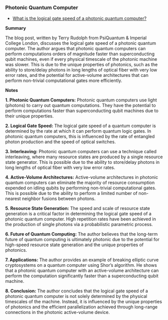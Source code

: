 ### Photonic Quantum Computer

- [What is the logical gate speed of a photonic quantum computer?](https://quantumfrontiers.com/2023/06/21/what-is-the-logical-gate-speed-of-a-photonic-quantum-computer/)

**Summary**

The blog post, written by Terry Rudolph from PsiQuantum & Imperial College London, discusses the logical gate speed of a photonic quantum computer. The author argues that photonic quantum computers can perform computations orders of magnitude faster than superconducting qubit machines, even if every physical timescale of the photonic machine was slower. This is due to the unique properties of photonics, such as the ability to store/delay photons in long lengths of optical fiber with very low error rates, and the potential for active-volume architectures that can perform non-trivial computational gates more efficiently.

**Notes**

**1. Photonic Quantum Computers:** Photonic quantum computers use light (photons) to carry out quantum computations. They have the potential to perform computations faster than superconducting qubit machines due to their unique properties.

**2. Logical Gate Speed:** The logical gate speed of a quantum computer is determined by the rate at which it can perform quantum logic gates. In photonic quantum computers, this is influenced by the rate of entangled photon production and the speed of optical switches.

**3. Interleaving:** Photonic quantum computers can use a technique called interleaving, where many resource states are produced by a single resource state generator. This is possible due to the ability to store/delay photons in long lengths of optical fiber with very low error rates.

**4. Active-Volume Architectures:** Active-volume architectures in photonic quantum computers can eliminate the majority of resource consumption expended on idling qubits by performing non-trivial computational gates. This is possible due to the ability to perform a limited number of non-nearest neighbor fusions between photons.

**5. Resource State Generation:** The speed and scale of resource state generation is a critical factor in determining the logical gate speed of a photonic quantum computer. High repetition rates have been achieved in the production of single photons via a probabilistic parametric process.

**6. Future of Quantum Computing:** The author believes that the long-term future of quantum computing is ultimately photonic due to the potential for high-speed resource state generation and the unique properties of photonics.

**7. Applications:** The author provides an example of breaking elliptic curve cryptosystems on a quantum computer using Shor’s algorithm. He shows that a photonic quantum computer with an active-volume architecture can perform the computation significantly faster than a superconducting qubit machine.

**8. Conclusion:** The author concludes that the logical gate speed of a photonic quantum computer is not solely determined by the physical timescales of the machine. Instead, it is influenced by the unique properties of photonics and the efficient parallelization achieved through long-range connections in the photonic active-volume device.